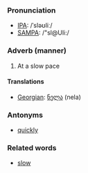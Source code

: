 ===Pronunciation===
*[[w:IPA|IPA]]: /ˈsləʊliː/
*[[w:SAMPA|SAMPA]]: /"sl@Uli:/
===Adverb (manner)===
#At a slow pace
====Translations====
*[[Georgian]]: [[ნელა]] (nela)
===Antonyms===
*[[quickly]]
===Related words===
*[[slow]]